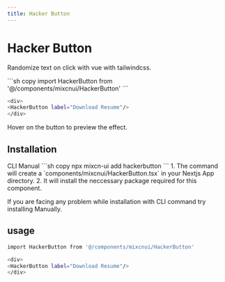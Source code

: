 ```yaml
---
title: Hacker Button
---
```

# Hacker Button

Randomize text on click with vue with tailwindcss.



<div className="flex py-6 flex-row gap-3">
<Badge label="Nextjs" />
<Badge label="Typescript" />
<Badge label="Tailwindcss" />
</div>





<PreviewWithCode>
<Preview className="bg-gray-50" >
<HackerButton label="Download Resume"/>
</Preview>
<Preview toPreview="code">
```sh copy
import HackerButton from '@/components/mixcnui/HackerButton'
```

```sh copy
<div>
<HackerButton label="Download Resume"/>
</div>
```
</Preview>
</PreviewWithCode>

<p className="w-full text-center">Hover on the button to preview the effect.</p> 

## Installation


<Tabs defaultValue="cli" className="w-full mt-5">
  <TabsList>
    <TabsTrigger value="cli">CLI</TabsTrigger>
    <TabsTrigger value="manual">Manual</TabsTrigger>
  </TabsList>
  <TabsContent value="cli">
  ```sh copy
npx mixcn-ui add hackerbutton
```
1. The command will create a `components/mixcnui/HackerButton.tsx` in your Nextjs App directory.
2. It will install the neccessary package required for this component.

</TabsContent>
  <TabsContent value="manual">
  

If you are facing any problem while installation with CLI command try installing Manually. 
<ManuallInstallButton href="https://github.com/taqui-786/mixui/blob/main/src/components/mdx/HackerButton.tsx"/>
  </TabsContent>
</Tabs>




## usage
```sh copy
import HackerButton from '@/components/mixcnui/HackerButton'
```

```sh copy
<div>
<HackerButton label="Download Resume"/>
</div>
```

